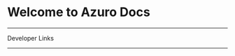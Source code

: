 
# Welcome to Azuro Docs

<div className="grid lg:grid-cols-3 gap-3 mt-8">
  <Card
    title="What is Azuro"
    text="Learn about the core concepts of the Azuro Protocol, Liquidity Pools, Bets and more"
    to="/concepts/overview"
  />
  <Card
    title="Integrate with Azuro"
    text="Learn how to integrate with Azuro by building a dApp through guided examples"
    to="/apis/subgraph/overview"
  />
  <Card
    title="The Azuro smart contracts"
    text="Learn about the architecture of the Azuro Protocol smart contracts through guided examples"
    to="/contracts/overview"
  />
</div>

---

<div className="text-2xl font-semibold">Developer Links</div>

<div className="grid lg:grid-cols-2 gap-3 mt-5">
  <div className="space-y-3">
    <Card
      contentIcon="/images/svg/github.svg"
      text="Smart Contracts"
      toTab="https://github.com/Azuro-protocol/Azuro-v2-public"
    />
    <Card
      contentIcon="/images/svg/github.svg"
      text="Liquidity Tree"
      toTab="https://github.com/Azuro-protocol/LiquidityTree"
    />
    <Card
      contentIcon="/images/svg/github.svg"
      text="Access"
      toTab="https://github.com/Azuro-protocol/Access"
    />
  </div>
  <div className="space-y-3">
    <Card
      contentIcon="/images/svg/npm.svg"
      text="@azuro-org/dictionaries"
      toTab="https://www.npmjs.com/package/@azuro-org/dictionaries"
    />
    <Card
      contentIcon="/images/svg/npm.svg"
      text="@azuro-org/toolkit"
      toTab="https://www.npmjs.com/package/@azuro-org/toolkit"
    />
  </div>
</div>

---

<div className="grid lg:grid-cols-3 gap-3">
  <Card
    contentIcon="/images/svg/discord.svg"
    title="Discord"
    text="Join our Developer Community"
    toTab="https://discord.gg/azuro"
  />
  <Card
    contentIcon="/images/svg/capitol.svg"
    title="Forum"
    text="Discuss governance and more"
    toTab="https://gov.azuro.org/"
  />
  <Card
    contentIcon="/images/svg/github.svg"
    title="GitHub"
    text="View all Azuro repositories"
    to="/contracts"
  />
</div>
